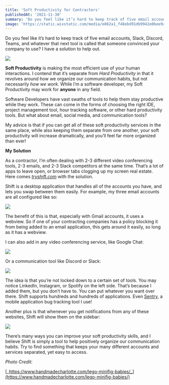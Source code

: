 ```yaml
---
title: 'Soft Productivity for Contractors'
publishedAt: '2021-11-30'
summary: 'Do you feel like it’s hard to keep track of five email accounts, Slack, Discord, Teams, and whatever that next tool is called that someone convinced your company to use? I have a solution to help out.'
image: 'https://static.wixstatic.com/media/e862a1_f48ebd91db9942e0bee9aa26e271dd3a~mv2.png/v1/fill/w_740,h_483,al_c,q_85,usm_0.66_1.00_0.01,enc_auto/e862a1_f48ebd91db9942e0bee9aa26e271dd3a~mv2.png'
---
```


Do you feel like it’s hard to keep track of five email accounts, Slack, Discord, Teams, and whatever that next tool is called that someone convinced your company to use? I have a solution to help out.

![](https://static.wixstatic.com/media/e862a1_f2e15fe93e53431db3787e765636d6a6~mv2.jpg/v1/fill/w_700,h_392,al_c,lg_1,q_80,enc_auto/e862a1_f2e15fe93e53431db3787e765636d6a6~mv2.jpg)

**Soft Productivity** is making the most efficient use of your human interactions. I contend that it’s separate from _Hard Productivity_ in that it revolves around how we organize our communication habits, but not necessarily _how we work_. While I’m a software developer, my Soft Productivity may work for **anyone** in any field.

Software Developers have vast swaths of tools to help them stay productive while they work. These can come in the forms of choosing the right IDE, project management tool, hour tracking software, or other hard productivity tools. But what about email, social media, and communication tools?

My advice is that if you can get all of these soft productivity services in the same place, while also keeping them separate from one another, your soft productivity will increase dramatically, and you’ll feel far more organized than ever!

**My Solution**

As a contractor, I’m often dealing with 2-3 different video conferencing tools, 2-3 emails, and 2-3 Slack competitors at the same time. That’s a lot of apps to leave open, or browser tabs clogging up my screen real estate. Here comes [_tryshift.com_](https://tryshift.com/) with the solution.

Shift is a desktop application that handles all of the accounts you have, and lets you swap between them easily. For example, my three email accounts are all configured like so:

![](https://static.wixstatic.com/media/e862a1_859bfb122d93414b97e3dc3d902823b9~mv2.png/v1/fill/w_314,h_337,al_c,q_85,usm_0.66_1.00_0.01,enc_auto/e862a1_859bfb122d93414b97e3dc3d902823b9~mv2.png)

The benefit of this is that, especially with Gmail accounts, it uses a webview. So if one of your contracting companies has a policy blocking it from being added to an email application, this gets around it easily, so long as it has a webview.

I can also add in any video conferencing service, like Google Chat:

![](https://static.wixstatic.com/media/e862a1_e07c8e46245348eb968bdaa97fadd19e~mv2.png/v1/fill/w_361,h_429,al_c,q_85,usm_0.66_1.00_0.01,enc_auto/e862a1_e07c8e46245348eb968bdaa97fadd19e~mv2.png)

Or a communication tool like Discord or Slack:

![](https://static.wixstatic.com/media/e862a1_a2c4e3fea10f4fe09b7ef2d3c1eba7bc~mv2.png/v1/fill/w_464,h_279,al_c,q_85,usm_0.66_1.00_0.01,enc_auto/e862a1_a2c4e3fea10f4fe09b7ef2d3c1eba7bc~mv2.png)

The idea is that you’re not locked down to a certain set of tools. You may notice LinkedIn, Instagram, or Spotify on the left side. That’s because I added them, but you don’t have to. You can put whatever you want over there. Shift supports hundreds and hundreds of applications. Even [Sentry](https://sentry.io/welcome/), a mobile application bug tracking tool I use!

Another plus is that whenever you get notifications from any of these websites, Shift will show them on the sidebar:

![](https://static.wixstatic.com/media/e862a1_60991892e79c45a79f4368778c87648b~mv2.png/v1/fill/w_309,h_406,al_c,q_85,usm_0.66_1.00_0.01,enc_auto/e862a1_60991892e79c45a79f4368778c87648b~mv2.png)

There’s many ways you can improve your soft productivity skills, and I believe Shift is simply a tool to help positively organize our communication habits. Try to find something that keeps your many different accounts and services separated, yet easy to access.

_Photo Credit:_

[_https://www.handmadecharlotte.com/lego-minifig-babies/_](https://www.handmadecharlotte.com/lego-minifig-babies/)
